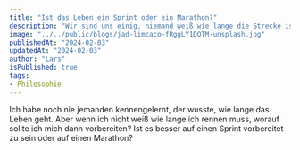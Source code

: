 ---
title: "Ist das Leben ein Sprint oder ein Marathon?"
description: "Wir sind uns einig, niemand weiß wie lange die Strecke ist. Aber auf welche Distanz sollte ich mich dann vorbereiten?"
image: "../../public/blogs/jad-limcaco-fRggLY1DQTM-unsplash.jpg"
publishedAt: "2024-02-03"
updatedAt: "2024-02-03"
author: "Lars"
isPublished: true
tags:
- Philosophie
---


Ich habe noch nie jemanden kennengelernt, der wusste, wie lange das Leben geht. 
Aber wenn ich nicht weiß wie lange ich rennen muss, worauf sollte ich mich dann vorbereiten?
Ist es besser auf einen Sprint vorbereitet zu sein oder auf einen Marathon?

